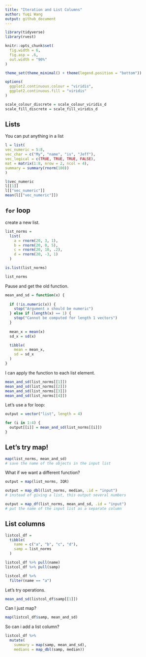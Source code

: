 ```yaml
---
title: "Iteration and List Columns"
author: Yuqi Wang
output: github_document
---
```


```r
library(tidyverse)
library(rvest)

knitr::opts_chunk$set(
  fig.width = 6,
  fig.asp = .6,
  out.width = "90%"
)

theme_set(theme_minimal() + theme(legend.position = "bottom"))

options(
  ggplot2.continuous.colour = "viridis",
  ggplot2.continuous.fill = "viridis"
)

scale_colour_discrete = scale_colour_viridis_d
scale_fill_discrete = scale_fill_viridis_d
```

## Lists

You can put anything in a list
```r
l = list(
vec_numeric = 5:8,
vec_char = c("My", "name", "is", "Jeff"),
vec_logical = c(TRUE, TRUE, TRUE, FALSE),
mat = matrix(1:8, nrow = 2, ncol = 4),
summary = summary(rnorm(100))
)
```

```r
l$vec_numeric
l[[1]]
l[["vec_numeric"]]
mean(l[["vec_numeric"]])

```


## `for` loop

create a new list.
```r
list_norms = 
  list(
    a = rnorm(20, 3, 1),
    b = rnorm(20, 0, 5),
    c = rnorm(20, 10, .2),
    d = rnorm(20, -3, 1)
  )

is.list(list_norms)
```

```r
list_norms
```

Pause and get the old function.

```r
mean_and_sd = function(x) {
  
  if (!is.numeric(x)) {
    stop("Argument x should be numeric")
  } else if (length(x) == 1) {
    stop("Cannot be computed for length 1 vectors")
  }
  
  mean_x = mean(x)
  sd_x = sd(x)

  tibble(
    mean = mean_x, 
    sd = sd_x
  )
}
```

I can apply the function to each list element.

```r
mean_and_sd(list_norms[[1]])
mean_and_sd(list_norms[[2]])
mean_and_sd(list_norms[[3]])
mean_and_sd(list_norms[[4]])
```

Let's use a for loop:

```r
output = vector("list", length = 4)

for (i in 1:4) {
  output[[i]] = mean_and_sd(list_norms[[i]])
}
```


## Let's try map!

```r
map(list_norms, mean_and_sd)
# save the name of the objects in the input list
```

What if we want a different function?

```r
output = map(list_norms, IQR)
```


```r
output = map_dbl(list_norms, median, .id = "input")
# instead of giving a list, this output several numbers
```


```r
output = map_df(list_norms, mean_and_sd, .id = "input")
# put the name of the input list as a separate column
```

## List columns

```r
listcol_df = 
  tibble(
    name = c("a", "b", "c", "d"),
    samp = list_norms
  )
```


```r
listcol_df %>% pull(name)
listcol_df %>% pull(samp)

listcol_df %>% 
  filter(name == "a")
```

Let's try operations.

```r
mean_and_sd(listcol_df$samp[[1]])
```


Can I just map?

```r
map(listcol_df$samp, mean_and_sd)
```

So can i add a list column?

```r
listcol_df %>% 
  mutate(
    summary = map(samp, mean_and_sd),
    medians = map_dbl(samp, median))
```

